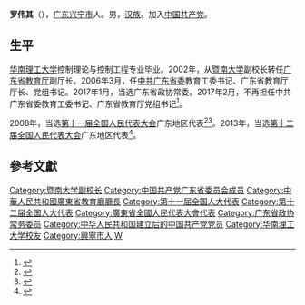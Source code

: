 '''罗伟其'''（{{bd|1957年||}}），[[广东|广东]][[兴宁市|兴宁市]]人。男，[[汉族|汉族]]。加入[[中国共产党|中国共产党]]。

==生平==
[[华南理工大学|华南理工大学]]控制理论与控制工程专业毕业。2002年，从[[暨南大学|暨南大学]]副校长转任[[广东省教育厅|广东省教育厅]]副厅长。2006年3月，任[[中共广东省委|中共广东省委]]教育工委书记、广东省教育厅厅长、党组书记。2017年1月，当选广东省政协常委。2017年2月，不再担任中共广东省委教育工委书记、广东省教育厅党组书记<ref>{{cite news|title=广东省教育厅党组书记11年来首度换人：景李虎接替罗伟其|url=http://www.thepaper.cn/newsDetail_forward_1621229|accessdate=2017-02-17|newspaper=澎湃新闻}}</ref>。

2008年，当选[[第十一届全国人民代表大会|第十一届全国人民代表大会]]广东地区代表<ref>{{cite web|author=新华网|title=第十一届全国人大代表|url=http://news.xinhuanet.com/ziliao/2008-03/03/content_7708230.htm?node=36628|publisher=新华网|accessdate=2014-01-07|archive-date=2014-01-10|archive-url=https://web.archive.org/web/20140110211415/http://news.xinhuanet.com/ziliao/2008-03/03/content_7708230.htm?node=36628|dead-url=no}}</ref><ref>{{cite news|title=全国人大代表信息-罗伟其|url= http://210.82.31.1:8084/delegate/viewDelegate.action?dbid=111897|accessdate=2013-04-05|newspaper=全国人大网|archive-url=https://web.archive.org/web/20140522065930/http://www.npc.gov.cn/delegate/viewDelegate.action?dbid=111897|archive-date=2014-05-22|dead-url=yes}}</ref>。2013年，当选[[第十二届全国人民代表大会|第十二届全国人民代表大会]]广东地区代表<ref>{{cite news|title=全国人大代表信息-罗伟其|url= http://210.82.31.1:8084/delegate/viewDelegate.action?dbid=121863|accessdate=2013-04-05|newspaper=全国人大网|archive-url=https://web.archive.org/web/20140522071400/http://www.npc.gov.cn/delegate/viewDelegate.action?dbid=121863|archive-date=2014-05-22|dead-url=yes}}</ref>。

==參考文獻==
{{reflist}}
{{中华人民共和国官员小作品}}

{{DEFAULTSORT:L}}
[[Category:暨南大学副校长|Category:暨南大学副校长]]
[[Category:中国共产党广东省委员会成员|Category:中国共产党广东省委员会成员]]
[[Category:中華人民共和國廣東省教育廳廳長|Category:中華人民共和國廣東省教育廳廳長]]
[[Category:第十一届全国人大代表|Category:第十一届全国人大代表]]
[[Category:第十二届全国人大代表|Category:第十二届全国人大代表]]
[[Category:廣東省全國人民代表大會代表|Category:廣東省全國人民代表大會代表]]
[[Category:广东省政协常务委员|Category:广东省政协常务委员]]
[[Category:中华人民共和国建立后的中国共产党党员|Category:中华人民共和国建立后的中国共产党党员]]
[[Category:华南理工大学校友|Category:华南理工大学校友]]
[[Category:興寧市人|Category:興寧市人]]
[[Category:罗姓|W]]